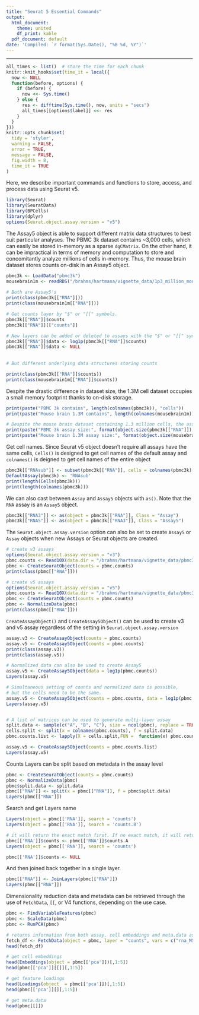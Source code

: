 ```yaml
---
title: "Seurat 5 Essential Commands"
output:
  html_document:
    theme: united
    df_print: kable
  pdf_document: default
date: 'Compiled: `r format(Sys.Date(), "%B %d, %Y")`'
---
```

***
```r
all_times <- list()  # store the time for each chunk
knitr::knit_hooks$set(time_it = local({
  now <- NULL
  function(before, options) {
    if (before) {
      now <<- Sys.time()
    } else {
      res <- difftime(Sys.time(), now, units = "secs")
      all_times[[options$label]] <<- res
    }
  }
}))
knitr::opts_chunk$set(
  tidy = 'styler',
  warning = FALSE,
  error = TRUE,
  message = FALSE,
  fig.width = 8,
  time_it = TRUE
)
```

Here, we describe important commands and functions to store, access, and process data using Seurat v5.

```r
library(Seurat)
library(SeuratData)
library(BPCells)
library(dplyr)
options(Seurat.object.assay.version = "v5")
```

The Assay5 object is able to support different matrix data structures to best suit particular analyses. The PBMC 3k dataset contains ~3,000 cells, which can easily be stored in-memory as a sparse `dgCMatrix`. On the other hand, it can be impractical in terms of memory and computation to store and concomitantly analyze millions of cells in-memory. Thus, the mouse brain dataset stores counts on-disk in an Assay5 object.

```r
pbmc3k <- LoadData("pbmc3k")
mousebrain1m <- readRDS("/brahms/hartmana/vignette_data/1p3_million_mouse_brain.rds")
 
# Both are Assay5's
print(class(pbmc3k[["RNA"]]))
print(class(mousebrain1m[["RNA"]]))

# Get counts layer by "$" or "[[" symbols.
pbmc3k[["RNA"]]$counts
pbmc3k[["RNA"]][["counts"]]

# New layers can be added or deleted to assays with the "$" or "[[" symbols.
pbmc3k[["RNA"]]$data <- log1p(pbmc3k[["RNA"]]$counts)
pbmc3k[["RNA"]]$data <- NULL
 
 
# But different underlying data structures storing counts

print(class(pbmc3k[["RNA"]]$counts))
print(class(mousebrain1m[["RNA"]]$counts))
```
Despite the drastic difference in dataset size, the 1.3M cell dataset occupies a small memory footprint thanks to on-disk storage.

```r
print(paste("PBMC 3k contains", length(colnames(pbmc3k)), "cells"))
print(paste("Mouse brain 1.3M contains", length(colnames(mousebrain1m)), "cells"))

# Despite the mouse brain dataset containing 1.3 million cells, the assay is under 350Mbs in size due to on-disk storage
print(paste("PBMC 3k assay size:", format(object.size(pbmc3k[["RNA"]]), units = "Mb")))
print(paste("Mouse brain 1.3M assay size:", format(object.size(mousebrain1m[["RNA"]]), units = "Mb")))
```

Get cell names. Since Seurat v5 object doesn't require all assays have the same cells, `Cells()` is designed to get cell names of the default assay and `colnames()` is deigned to get cell names of the entire object
```r
pbmc3k[["RNAsub"]] <- subset(pbmc3k[["RNA"]], cells = colnames(pbmc3k)[1:100])
DefaultAssay(pbmc3k) <- 'RNAsub'
print(length(Cells(pbmc3k)))
print(length(colnames(pbmc3k)))

```


We can also cast between `Assay` and `Assay5` objects with `as()`. Note that the `RNA` assay is an `Assay5` object.

```r
pbmc3k[["RNA3"]] <- as(object = pbmc3k[["RNA"]], Class = "Assay")
pbmc3k[["RNA5"]] <- as(object = pbmc3k[["RNA3"]], Class = "Assay5")
```

The `Seurat.object.assay.version` option can also be set to create `Assay5` or `Assay` objects when new Assays or Seurat objects are created.

```r
# create v3 assays
options(Seurat.object.assay.version = "v3")
pbmc.counts <- Read10X(data.dir = "/brahms/hartmana/vignette_data/pbmc3k/filtered_gene_bc_matrices/hg19/")
pbmc <- CreateSeuratObject(counts = pbmc.counts)
print(class(pbmc[["RNA"]]))

# create v5 assays
options(Seurat.object.assay.version = "v5")
pbmc.counts <- Read10X(data.dir = "/brahms/hartmana/vignette_data/pbmc3k/filtered_gene_bc_matrices/hg19/")
pbmc <- CreateSeuratObject(counts = pbmc.counts)
pbmc <- NormalizeData(pbmc)
print(class(pbmc[["RNA"]]))
```

`CreateAssayObject()` and `CreateAssay5Object()` can be used to create v3 and v5 assay regardless of the setting in `Seurat.object.assay.version`
```r
assay.v3 <- CreateAssayObject(counts = pbmc.counts)
assay.v5 <- CreateAssay5Object(counts = pbmc.counts)
print(class(assay.v3))
print(class(assay.v5))

# Normalized data can also be used to create Assay5
assay.v5 <- CreateAssay5Object(data = log1p(pbmc.counts))
Layers(assay.v5)

# Simultaneous setting of counts and normalized data is possible,
# but the cells need to be the same.
assay.v5 <- CreateAssay5Object(counts = pbmc.counts, data = log1p(pbmc.counts))
Layers(assay.v5)


# A list of matrices can be used to generate multi-layer assay
split.data <- sample(c("A", "B", "C"), size = ncol(pbmc), replace = TRUE)
cells.split <- split(x = colnames(pbmc.counts), f = split.data)
pbmc.counts.list <- lapply(X = cells.split,FUN =  function(x) pbmc.counts[,x])

assay.v5 <- CreateAssay5Object(counts = pbmc.counts.list)
Layers(assay.v5)

```

Counts Layers can be split based on metadata in the assay level
```r
pbmc <- CreateSeuratObject(counts = pbmc.counts)
pbmc <- NormalizeData(pbmc)
pbmc$split.data <- split.data
pbmc[["RNA"]] <- split(x = pbmc[["RNA"]], f = pbmc$split.data)
Layers(pbmc[["RNA"]])
```
Search and get Layers name
```r
Layers(object = pbmc[['RNA']], search = 'counts')
Layers(object = pbmc[['RNA']], search = 'counts.B')

# it will return the exact match first. If no exact match, it will return layer names start with search input
pbmc[['RNA']]$counts <- pbmc[['RNA']]$counts.A
Layers(object = pbmc[['RNA']], search = 'counts')

pbmc[['RNA']]$counts <- NULL
```
And then joined back together in a single layer.

```r
pbmc[["RNA"]] <- JoinLayers(pbmc[["RNA"]])
Layers(pbmc[["RNA"]])

```

Dimensionality reduction data and metadata can be retrieved through the use of `FetchData`, `[[`, or  V4 functions, depending on the use case.
```r
pbmc <- FindVariableFeatures(pbmc)
pbmc <- ScaleData(pbmc)
pbmc <- RunPCA(pbmc)

# returns information from both assay, cell embeddings and meta.data as a data.frame
fetch_df <- FetchData(object = pbmc, layer = "counts", vars = c("rna_MS4A1", "PC_1", "nCount_RNA"))
head(fetch_df)

# get cell embeddings
head(Embeddings(object = pbmc[['pca']])[,1:5])
head(pbmc[['pca']][[]][,1:5])

# get feature loadings
head(Loadings(object  = pbmc[['pca']])[,1:5])
head(pbmc[['pca']][][,1:5])

# get meta.data
head(pbmc[[]])


```